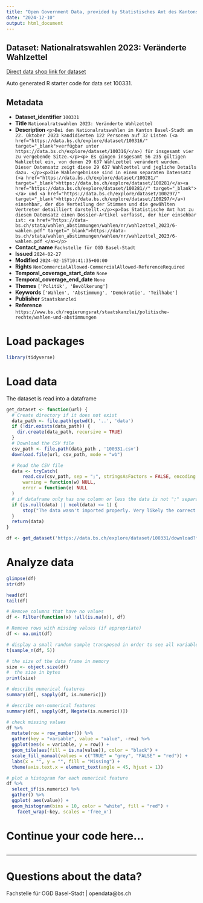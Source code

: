 ```yaml
---
title: "Open Government Data, provided by Statistisches Amt des Kantons Basel-Stadt - Fachstelle OGD"
date: "2024-12-10"
output: html_document
---
```


## Dataset: Nationalratswahlen 2023: Veränderte Wahlzettel

[Direct data shop link for dataset](https://data.bs.ch/explore/dataset/100331)

Auto generated R starter code for data set 100331.

## Metadata

- **Dataset_identifier** `100331`
- **Title** `Nationalratswahlen 2023: Veränderte Wahlzettel`
- **Description** `<p>Bei den Nationalratswahlen im Kanton Basel-Stadt am 22. Oktober 2023 kandidierten 122 Personen auf 32 Listen (<a href="https://data.bs.ch/explore/dataset/100316/" target="_blank">verfügbar unter https://data.bs.ch/explore/dataset/100316/</a>) für insgesamt vier zu vergebende Sitze.</p><p> Es gingen insgesamt 56 235 gültigen Wahlzettel ein, von denen 29 637 Wahlzettel verändert wurden. Dieser Datensatz zeigt diese 29 637 Wahlzettel und jegliche Details dazu. </p><p>Die Wahlergebnisse sind in einem separaten Datensatz (<a href="https://data.bs.ch/explore/dataset/100281/" target="_blank">https://data.bs.ch/explore/dataset/100281/</a><a href="https://data.bs.ch/explore/dataset/100281//" target="_blank"></a> und <a href="https://data.bs.ch/explore/dataset/100297/" target="_blank">https://data.bs.ch/explore/dataset/100297/</a>) einsehbar, der die Verteilung der Stimmen und die gewählten Vertreter detailliert darstellt.</p><p>Das Statistische Amt hat zu diesem Datensatz einen Dossier-Artikel verfasst, der hier einsehbar ist: <a href="https://data-bs.ch/stata/wahlen_abstimmungen/wahlen/nr/wahlzettel_2023/6-wahlen.pdf" target="_blank">https://data-bs.ch/stata/wahlen_abstimmungen/wahlen/nr/wahlzettel_2023/6-wahlen.pdf </a></p>`
- **Contact_name** `Fachstelle für OGD Basel-Stadt`
- **Issued** `2024-02-27`
- **Modified** `2024-02-15T10:41:35+00:00`
- **Rights** `NonCommercialAllowed-CommercialAllowed-ReferenceRequired`
- **Temporal_coverage_start_date** `None`
- **Temporal_coverage_end_date** `None`
- **Themes** `['Politik', 'Bevölkerung']`
- **Keywords** `['Wahlen', 'Abstimmung', 'Demokratie', 'Teilhabe']`
- **Publisher** `Staatskanzlei`
- **Reference** `https://www.bs.ch/regierungsrat/staatskanzlei/politische-rechte/wahlen-und-abstimmungen`


# Load packages

```r

library(tidyverse)
```

# Load data

The dataset is read into a dataframe

```r
get_dataset <- function(url) {
  # Create directory if it does not exist
  data_path <- file.path(getwd(), '..', 'data')
  if (!dir.exists(data_path)) {
    dir.create(data_path, recursive = TRUE)
  }
  # Download the CSV file
  csv_path <- file.path(data_path , '100331.csv')
  download.file(url, csv_path, mode = "wb")

  # Read the CSV file
  data <- tryCatch(
      read.csv(csv_path, sep = ";", stringsAsFactors = FALSE, encoding = "UTF-8"),
      warning = function(w) NULL,
      error = function(e) NULL
  )
  # if dataframe only has one column or less the data is not ";" separated
  if (is.null(data) || ncol(data) <= 1) {
      stop("The data wasn't imported properly. Very likely the correct separator couldn't be found.\nPlease check the dataset manually and adjust the code.")
  }
  return(data)
}
```

```r

df <- get_dataset('https://data.bs.ch/explore/dataset/100331/download?format=csv&timezone=Europe%2FZurich')

```

# Analyze data

```r

glimpse(df)
str(df)

head(df)
tail(df)

```

```r
# Remove columns that have no values
df <- Filter(function(x) !all(is.na(x)), df)

# Remove rows with missing values (if appropriate)
df <- na.omit(df)
```

```r
# display a small random sample transposed in order to see all variables
t(sample_n(df, 5))
```

```r
# the size of the data frame in memory
size <- object.size(df)
#  the size in bytes
print(size)
```

```r
# describe numerical features
summary(df[, sapply(df, is.numeric)])
```

```r
# describe non-numerical features
summary(df[, sapply(df, Negate(is.numeric))])
```

```r
# check missing values
df %>%
  mutate(row = row_number()) %>%
  gather(key = "variable", value = "value", -row) %>%
  ggplot(aes(x = variable, y = row)) +
  geom_tile(aes(fill = is.na(value)), color = "black") +
  scale_fill_manual(values = c("TRUE" = "grey", "FALSE" = "red")) +
  labs(x = "", y = "", fill = "Missing") +
  theme(axis.text.x = element_text(angle = 45, hjust = 1))
```

```r
# plot a histogram for each numerical feature
df %>%
  select_if(is.numeric) %>%
  gather() %>%
  ggplot( aes(value)) +
  geom_histogram(bins = 10, color = "white", fill = "red") +
    facet_wrap(~key, scales = 'free_x')
```

# Continue your code here...

```r

```
------------------------------------------------------------------------

# Questions about the data?

Fachstelle für OGD Basel-Stadt | opendata@bs.ch
